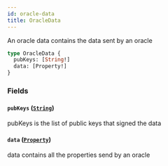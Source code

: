 ```yaml
---
id: oracle-data
title: OracleData
---
```



An oracle data contains the data sent by an oracle

```graphql
type OracleData {
  pubKeys: [String!]
  data: [Property!]
}
```


### Fields

#### `pubKeys` ([`String`](/docs/v0.47/graphql/scalars/string))

pubKeys is the list of public keys that signed the data


#### `data` ([`Property`](/docs/v0.47/graphql/objects/property))

data contains all the properties send by an oracle




